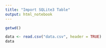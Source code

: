 ```yaml
---
title: "Import SQLite3 Table"
output: html_notebook
---
```


```r
getwd()
```

```r
data <- read.csv("data.csv", header = TRUE)
data
```


